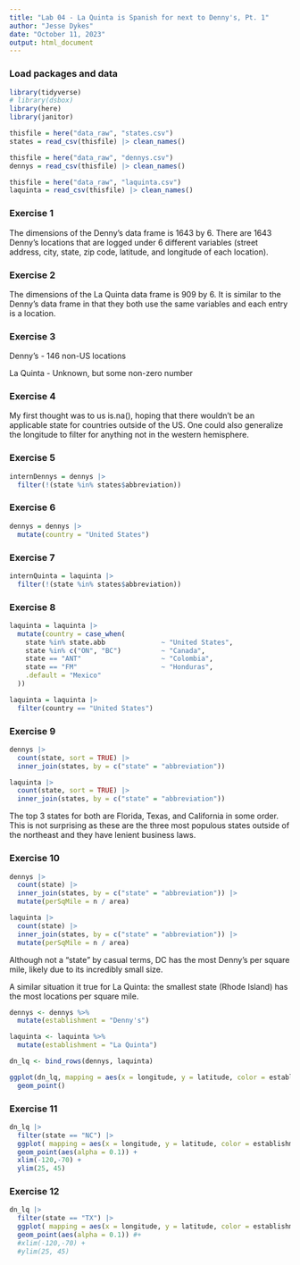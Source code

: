 ```yaml
---
title: "Lab 04 - La Quinta is Spanish for next to Denny's, Pt. 1"
author: "Jesse Dykes"
date: "October 11, 2023"
output: html_document
---
```


### Load packages and data

```r
library(tidyverse) 
# library(dsbox) 
library(here)
library(janitor)
```

```r
thisfile = here("data_raw", "states.csv")
states = read_csv(thisfile) |> clean_names()

thisfile = here("data_raw", "dennys.csv")
dennys = read_csv(thisfile) |> clean_names()

thisfile = here("data_raw", "laquinta.csv")
laquinta = read_csv(thisfile) |> clean_names()
```

### Exercise 1

The dimensions of the Denny's data frame is 1643 by 6. There are 1643 Denny's locations that are logged under 6 different variables (street address, city, state, zip code, latitude, and longitude of each location).

### Exercise 2

The dimensions of the La Quinta data frame is 909 by 6. It is similar to the Denny's data frame in that they both use the same variables and each entry is a location.

### Exercise 3

Denny's - 146 non-US locations

La Quinta - Unknown, but some non-zero number

### Exercise 4

My first thought was to us is.na(), hoping that there wouldn't be an applicable state for countries outside of the US. One could also generalize the longitude to filter for anything not in the western hemisphere.

### Exercise 5

```r
internDennys = dennys |>
  filter(!(state %in% states$abbreviation))
```

### Exercise 6

```r
dennys = dennys |>
  mutate(country = "United States")
```


### Exercise 7

```r
internQuinta = laquinta |>
  filter(!(state %in% states$abbreviation))
```

### Exercise 8

```r
laquinta = laquinta |>
  mutate(country = case_when(
    state %in% state.abb              ~ "United States",
    state %in% c("ON", "BC")          ~ "Canada",
    state == "ANT"                    ~ "Colombia",
    state == "FM"                     ~ "Honduras",
    .default = "Mexico"
  ))

laquinta = laquinta |>
  filter(country == "United States")
```


### Exercise 9

```r


dennys |>
  count(state, sort = TRUE) |>
  inner_join(states, by = c("state" = "abbreviation"))

laquinta |>
  count(state, sort = TRUE) |>
  inner_join(states, by = c("state" = "abbreviation"))
```

The top 3 states for both are Florida, Texas, and California in some order. This is not surprising as these are the three most populous states outside of the northeast and they have lenient business laws.

### Exercise 10

```r
dennys |>
  count(state) |>
  inner_join(states, by = c("state" = "abbreviation")) |>
  mutate(perSqMile = n / area)

laquinta |>
  count(state) |>
  inner_join(states, by = c("state" = "abbreviation")) |>
  mutate(perSqMile = n / area)


```

Although not a "state" by casual terms, DC has the most Denny's per square mile, likely due to its incredibly small size.

A similar situation it true for La Quinta: the smallest state (Rhode Island) has the most locations per square mile.



```r
dennys <- dennys %>%
  mutate(establishment = "Denny's")

laquinta <- laquinta %>%
  mutate(establishment = "La Quinta")

dn_lq <- bind_rows(dennys, laquinta)

ggplot(dn_lq, mapping = aes(x = longitude, y = latitude, color = establishment)) +
  geom_point()
```


### Exercise 11

```r
dn_lq |>
  filter(state == "NC") |>
  ggplot( mapping = aes(x = longitude, y = latitude, color = establishment)) +
  geom_point(aes(alpha = 0.1)) +
  xlim(-120,-70) +
  ylim(25, 45)
```


### Exercise 12

```r
dn_lq |>
  filter(state == "TX") |>
  ggplot( mapping = aes(x = longitude, y = latitude, color = establishment)) +
  geom_point(aes(alpha = 0.1)) #+
  #xlim(-120,-70) +
  #ylim(25, 45)
```

